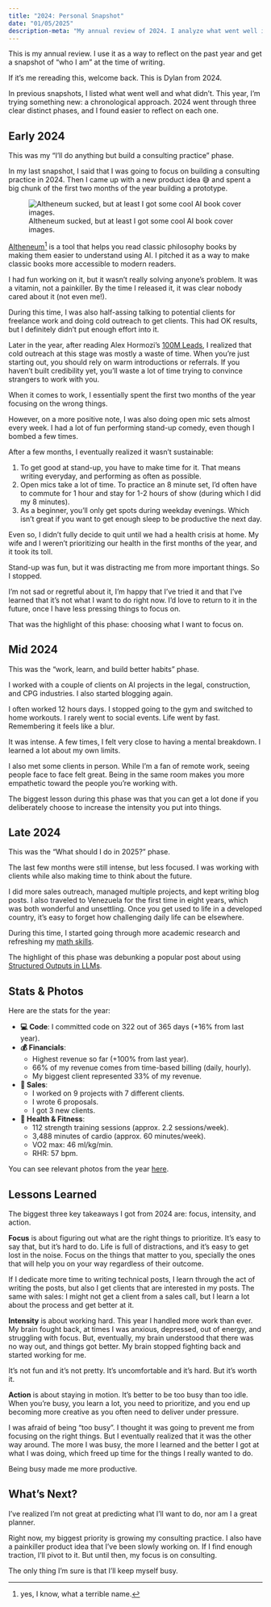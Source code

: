 ```yaml
---
title: "2024: Personal Snapshot"
date: "01/05/2025"
description-meta: "My annual review of 2024. I analyze what went well in 2024 and what I should change for 2025."
---
```


This is my annual review. I use it as a way to reflect on the past year and get a snapshot of "who I am" at the time of writing.

If it's me rereading this, welcome back. This is Dylan from 2024.

In previous snapshots, I listed what went well and what didn't. This year, I'm trying something new: a chronological approach. 2024 went through three clear distinct phases, and I found easier to reflect on each one.

## Early 2024

This was my "I'll do anything but build a consulting practice" phase.

In my last snapshot, I said that I was going to focus on building a consulting practice in 2024. Then I came up with a new product idea 😅 and spent a big chunk of the first two months of the year building a prototype.

![AItheneum sucked, but at least I got some cool AI book cover images.](images/2024-personal-snapshot/aitheneum.webp)

[AItheneum^[yes, I know, what a terrible name.]](https://aitheneum.iwanalabs.com/) is a tool that helps you read classic philosophy books by making them easier to understand using AI. I pitched it as a way to make classic books more accessible to modern readers.

I had fun working on it, but it wasn't really solving anyone's problem. It was a vitamin, not a painkiller. By the time I released it, it was clear nobody cared about it (not even me!).

During this time, I was also half-assing talking to potential clients for freelance work and doing cold outreach to get clients. This had OK results, but I definitely didn't put enough effort into it.

Later in the year, after reading Alex Hormozi's [100M Leads](https://www.amazon.com/100M-Leads-Strangers-Stuff-Acquisition-com-ebook/dp/B0CFDR3TYV), I realized that cold outreach at this stage was mostly a waste of time. When you're just starting out, you should rely on warm introductions or referrals. If you haven't built credibility yet, you'll waste a lot of time trying to convince strangers to work with you.

When it comes to work, I essentially spent the first two months of the year focusing on the wrong things.

However, on a more positive note, I was also doing open mic sets almost every week. I had a lot of fun performing stand-up comedy, even though I bombed a few times.

After a few months, I eventually realized it wasn't sustainable:

1. To get good at stand-up, you have to make time for it. That means writing everyday, and performing as often as possible.
2. Open mics take a lot of time. To practice an 8 minute set, I'd often have to commute for 1 hour and stay for 1-2 hours of show (during which I did my 8 minutes).
3. As a beginner, you'll only get spots during weekday evenings. Which isn't great if you want to get enough sleep to be productive the next day.

Even so, I didn’t fully decide to quit until we had a health crisis at home. My wife and I weren’t prioritizing our health in the first months of the year, and it took its toll.

Stand-up was fun, but it was distracting me from more important things. So I stopped.

I'm not sad or regretful about it, I'm happy that I've tried it and that I've learned that it's not what I want to do right now. I'd love to return to it in the future, once I have less pressing things to focus on.

That was the highlight of this phase: choosing what I want to focus on.

## Mid 2024

This was the "work, learn, and build better habits" phase.

I worked with a couple of clients on AI projects in the legal, construction, and CPG industries. I also started blogging again.

I often worked 12 hours days. I stopped going to the gym and switched to home workouts. I rarely went to social events. Life went by fast. Remembering it feels like a blur.

It was intense. A few times, I felt very close to having a mental breakdown. I learned a lot about my own limits.

I also met some clients in person. While I'm a fan of remote work, seeing people face to face felt great. Being in the same room makes you more empathetic toward the people you're working with.

The biggest lesson during this phase was that you can get a lot done if you deliberately choose to increase the intensity you put into things.

## Late 2024

This was the “What should I do in 2025?” phase.

The last few months were still intense, but less focused. I was working with clients while also making time to think about the future.

I did more sales outreach, managed multiple projects, and kept writing blog posts. I also traveled to Venezuela for the first time in eight years, which was both wonderful and unsettling. Once you get used to life in a developed country, it’s easy to forget how challenging daily life can be elsewhere.

During this time, I started going through more academic research and refreshing my [math skills](https://mathacademy.com/).

The highlight of this phase was debunking a popular post about using [Structured Outputs in LLMs](https://dylancastillo.co/posts/say-what-you-mean-sometimes.html).

## Stats & Photos

Here are the stats for the year:

- **💻 Code**: I committed code on 322 out of 365 days (+16% from last year).
- **💰 Financials**:
  - Highest revenue so far (+100% from last year).
  - 66% of my revenue comes from time-based billing (daily, hourly).
  - My biggest client represented 33% of my revenue.
- **📝 Sales**:
  - I worked on 9 projects with 7 different clients.
  - I wrote 6 proposals.
  - I got 3 new clients.
- **💪 Health & Fitness**:
  - 112 strength training sessions (approx. 2.2 sessions/week).
  - 3,488 minutes of cardio (approx. 60 minutes/week).
  - VO2 max: 46 ml/kg/min.
  - RHR: 57 bpm.

You can see relevant photos from the year [here]().

## Lessons Learned

The biggest three key takeaways I got from 2024 are: focus, intensity, and action.

**Focus** is about figuring out what are the right things to prioritize. It's easy to say that, but it's hard to do. Life is full of distractions, and it's easy to get lost in the noise. Focus on the things that matter to you, specially the ones that will help you on your way regardless of their outcome.

If I dedicate more time to writing technical posts, I learn through the act of writing the posts, but also I get clients that are interested in my posts. The same with sales: I might not get a client from a sales call, but I learn a lot about the process and get better at it.

**Intensity** is about working hard. This year I handled more work than ever. My brain fought back, at times I was anxious, depressed, out of energy, and struggling with focus. But, eventually, my brain understood that there was no way out, and things got better. My brain stopped fighting back and started working for me.

It's not fun and it's not pretty. It's uncomfortable and it's hard. But it's worth it.

**Action** is about staying in motion. It's better to be too busy than too idle. When you're busy, you learn a lot, you need to prioritize, and you end up becoming more creative as you often need to deliver under pressure.

I was afraid of being "too busy". I thought it was going to prevent me from focusing on the right things. But I eventually realized that it was the other way around. The more I was busy, the more I learned and the better I got at what I was doing, which freed up time for the things I really wanted to do.

Being busy made me more productive.

## What’s Next?

I’ve realized I’m not great at predicting what I’ll want to do, nor am I a great planner.

Right now, my biggest priority is growing my consulting practice. I also have a painkiller product idea that I’ve been slowly working on. If I find enough traction, I'll pivot to it. But until then, my focus is on consulting.

The only thing I'm sure is that I'll keep myself busy.
